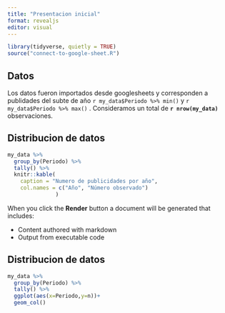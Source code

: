 ```yaml
---
title: "Presentacion inicial"
format: revealjs
editor: visual
---
```


```r
library(tidyverse, quietly = TRUE)
source("connect-to-google-sheet.R")
```

## Datos

Los datos fueron importados desde googlesheets y corresponden a publidades del subte de año `r my_data$Periodo %>% min()` y `r my_data$Periodo %>% max()` . Consideramos un total de **`r nrow(my_data)`** observaciones.

## Distribucion de datos

```r
my_data %>% 
  group_by(Periodo) %>% 
  tally() %>% 
  knitr::kable(
    caption = "Numero de publicidades por año",
    col.names = c("Año", "Número observado")
               )
```

When you click the **Render** button a document will be generated that includes:

-   Content authored with markdown
-   Output from executable code

## Distribucion de datos
```r
my_data %>% 
  group_by(Periodo) %>% 
  tally() %>% 
  ggplot(aes(x=Periodo,y=n))+
  geom_col()
```
